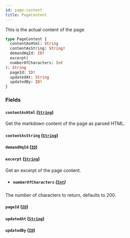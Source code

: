 ```yaml
---
id: page-content
title: PageContent
---
```



This is the actual content of the page


```graphql
type PageContent {
  contentAsHtml: String
  contentAsString: String!
  demandHqId: ID!
  excerpt(
  numberOfCharacters: Int
): String
  pageId: ID!
  updatedAt: String
  updatedBy: ID!
}
```


### Fields

#### `contentAsHtml` ([`String`](/developers/demandhq-apis/demand-api/graphql/reference/scalars/string))

Get the markdown content of the page as parsed HTML.


#### `contentAsString` ([`String`](/developers/demandhq-apis/demand-api/graphql/reference/scalars/string))




#### `demandHqId` ([`ID`](/developers/demandhq-apis/demand-api/graphql/reference/scalars/id))




#### `excerpt` ([`String`](/developers/demandhq-apis/demand-api/graphql/reference/scalars/string))

Get an excerpt of the page content.
- ##### `numberOfCharacters` ([`Int`](/developers/demandhq-apis/demand-api/graphql/reference/scalars/int))

The number of characters to return, defaults to 200.


#### `pageId` ([`ID`](/developers/demandhq-apis/demand-api/graphql/reference/scalars/id))




#### `updatedAt` ([`String`](/developers/demandhq-apis/demand-api/graphql/reference/scalars/string))




#### `updatedBy` ([`ID`](/developers/demandhq-apis/demand-api/graphql/reference/scalars/id))






